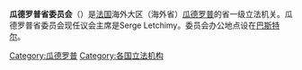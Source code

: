 {{not|瓜德罗普大区委员会}}
{{Infobox legislature
 | background_color   = 
 | text_color         = 
 | name               =瓜德罗普省委员会
 | native_name        = Conseil départemental de la Guadeloupe
 | native_name_lang   = 
 | transcription_name = 
 | legislature        = [[省委员会_(法国)|省委员会]]
 | coa_pic            =
 | coa_res            = 
 | coa_alt            =
 | foundation         = <!-- {{Start date|YYYY|MM|DD}} --> 
 | house_type         = 
 | body               = 
 | houses             = 
 | leader1_type       = 主席
 | leader1            = Josette Borel-Lincertin
 | party1             = 社会党
 | election1          = 
 | leader2_type       = 
 | leader2            = 
 | party2             = 
 | election2          = 
 | leader3_type       = 
 | leader3            = 
 | party3             = 
 | election3          = 
 | leader4_type       = 
 | leader4            = 
 | party4             = 
 | election4          = 
 | leader5_type       = 
 | leader5            = 
 | party5             = 
 | election5          = 
 | leader6_type       = 
 | leader6            = 
 | party6             = 
 | election6          = 
 | members            = 42位地方议员
 | house1             = 
 | house2             = 
 | structure1         = 
 | structure1_res     = 
 | structure1_alt     = 
 | structure2         = 
 | structure2_res     = 
 | structure2_alt     = 
 | political_groups1  =
 | political_groups2  = 
 | committees1        = 
 | committees2        = 
 | joint_committees   = 
 | voting_system1     = [[比例代表制|比例代表制]]
 | voting_system2     = 
 | last_election1     = 
 | last_election2     = 
 | previous_election1 =
 | previous_election2 =
 | session_room       = 
 | session_res        = 
 | session_alt        = 
 | meeting_place      = 
 | website            = 
 | footnotes          = 
 | motto              = 
}}
'''瓜德罗普省委员会'''（{{lang-fr|Conseil départemental de la Guadeloupe}}）是[[法国|法国]]海外大区（海外省）[[瓜德罗普|瓜德罗普]]的省一级立法机关。瓜德罗普省委员会现任议会主席是Serge Letchimy。委员会办公地点设在[[巴斯特尔_(瓜德罗普)|巴斯特尔]]。

[[Category:瓜德罗普|Category:瓜德罗普]]
[[Category:各国立法机构|Category:各国立法机构]]